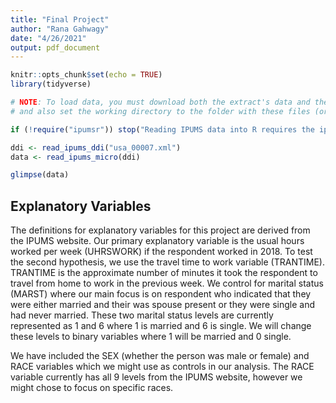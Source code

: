 ```yaml
---
title: "Final Project"
author: "Rana Gahwagy"
date: "4/26/2021"
output: pdf_document
---
```


```r
knitr::opts_chunk$set(echo = TRUE)
library(tidyverse)
```

```r
# NOTE: To load data, you must download both the extract's data and the DDI
# and also set the working directory to the folder with these files (or change the path below).

if (!require("ipumsr")) stop("Reading IPUMS data into R requires the ipumsr package. It can be installed using the following command: install.packages('ipumsr')")

ddi <- read_ipums_ddi("usa_00007.xml")
data <- read_ipums_micro(ddi)

glimpse(data)
```

## Explanatory Variables
The definitions for explanatory variables for this project are derived from the IPUMS website. Our primary explanatory variable is the usual hours worked per week (UHRSWORK) if the respondent worked in 2018. To test the second hypothesis, we use the travel time to work variable (TRANTIME). TRANTIME is the approximate number of minutes it took the respondent to travel from home to work in the previous week. We control for marital status (MARST) where our main focus is on respondent who indicated that they were either married and their was spouse present or they were single and had never married. These two marital status levels are currently represented as 1 and 6 where 1 is married and 6 is single. We will change these levels to binary variables where 1 will be married and 0 single. 

We have included the SEX (whether the person was male or female) and RACE variables which we might use as controls in our analysis. The RACE variable currently has all 9 levels from the IPUMS website, however we might chose to focus on specific races.



